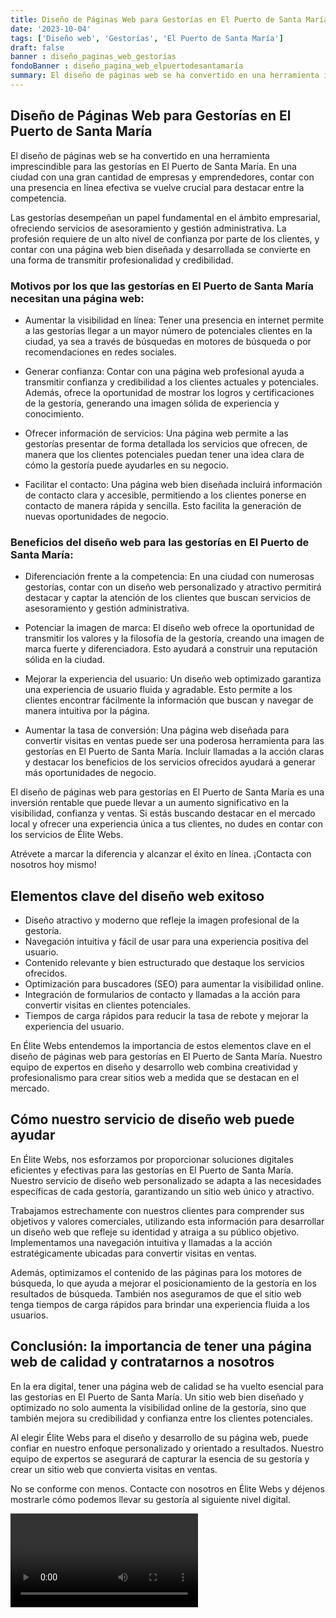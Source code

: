 ```yaml
---
title: Diseño de Páginas Web para Gestorías en El Puerto de Santa María
date: '2023-10-04'
tags: ['Diseño web', 'Gestorías', 'El Puerto de Santa María']
draft: false
banner : diseño_paginas_web_gestorías
fondoBanner : diseño_pagina_web_elpuertodesantamaría
summary: El diseño de páginas web se ha convertido en una herramienta imprescindible para las gestorías en El Puerto de Santa María. En una ciudad con una gran cantidad de empresas y emprendedores, contar con una presencia en línea efectiva se vuelve crucial para destacar entre la competencia. 
---
```


## Diseño de Páginas Web para Gestorías en El Puerto de Santa María

El diseño de páginas web se ha convertido en una herramienta imprescindible para las gestorías en El Puerto de Santa María. En una ciudad con una gran cantidad de empresas y emprendedores, contar con una presencia en línea efectiva se vuelve crucial para destacar entre la competencia. 

Las gestorías desempeñan un papel fundamental en el ámbito empresarial, ofreciendo servicios de asesoramiento y gestión administrativa. La profesión requiere de un alto nivel de confianza por parte de los clientes, y contar con una página web bien diseñada y desarrollada se convierte en una forma de transmitir profesionalidad y credibilidad.

### Motivos por los que las gestorías en El Puerto de Santa María necesitan una página web:

- Aumentar la visibilidad en línea: Tener una presencia en internet permite a las gestorías llegar a un mayor número de potenciales clientes en la ciudad, ya sea a través de búsquedas en motores de búsqueda o por recomendaciones en redes sociales.

- Generar confianza: Contar con una página web profesional ayuda a transmitir confianza y credibilidad a los clientes actuales y potenciales. Además, ofrece la oportunidad de mostrar los logros y certificaciones de la gestoría, generando una imagen sólida de experiencia y conocimiento.

- Ofrecer información de servicios: Una página web permite a las gestorías presentar de forma detallada los servicios que ofrecen, de manera que los clientes potenciales puedan tener una idea clara de cómo la gestoría puede ayudarles en su negocio.

- Facilitar el contacto: Una página web bien diseñada incluirá información de contacto clara y accesible, permitiendo a los clientes ponerse en contacto de manera rápida y sencilla. Esto facilita la generación de nuevas oportunidades de negocio.

### Beneficios del diseño web para las gestorías en El Puerto de Santa María:

- Diferenciación frente a la competencia: En una ciudad con numerosas gestorías, contar con un diseño web personalizado y atractivo permitirá destacar y captar la atención de los clientes que buscan servicios de asesoramiento y gestión administrativa.

- Potenciar la imagen de marca: El diseño web ofrece la oportunidad de transmitir los valores y la filosofía de la gestoría, creando una imagen de marca fuerte y diferenciadora. Esto ayudará a construir una reputación sólida en la ciudad.

- Mejorar la experiencia del usuario: Un diseño web optimizado garantiza una experiencia de usuario fluida y agradable. Esto permite a los clientes encontrar fácilmente la información que buscan y navegar de manera intuitiva por la página.

- Aumentar la tasa de conversión: Una página web diseñada para convertir visitas en ventas puede ser una poderosa herramienta para las gestorías en El Puerto de Santa María. Incluir llamadas a la acción claras y destacar los beneficios de los servicios ofrecidos ayudará a generar más oportunidades de negocio.

El diseño de páginas web para gestorías en El Puerto de Santa María es una inversión rentable que puede llevar a un aumento significativo en la visibilidad, confianza y ventas. Si estás buscando destacar en el mercado local y ofrecer una experiencia única a tus clientes, no dudes en contar con los servicios de Élite Webs.

Atrévete a marcar la diferencia y alcanzar el éxito en línea. ¡Contacta con nosotros hoy mismo!

<GifSeo />

<Cta />

## Elementos clave del diseño web exitoso

- Diseño atractivo y moderno que refleje la imagen profesional de la gestoría.
- Navegación intuitiva y fácil de usar para una experiencia positiva del usuario.
- Contenido relevante y bien estructurado que destaque los servicios ofrecidos.
- Optimización para buscadores (SEO) para aumentar la visibilidad online.
- Integración de formularios de contacto y llamadas a la acción para convertir visitas en clientes potenciales.
- Tiempos de carga rápidos para reducir la tasa de rebote y mejorar la experiencia del usuario.

En Élite Webs entendemos la importancia de estos elementos clave en el diseño de páginas web para gestorías en El Puerto de Santa María. Nuestro equipo de expertos en diseño y desarrollo web combina creatividad y profesionalismo para crear sitios web a medida que se destacan en el mercado.

## Cómo nuestro servicio de diseño web puede ayudar

En Élite Webs, nos esforzamos por proporcionar soluciones digitales eficientes y efectivas para las gestorías en El Puerto de Santa María. Nuestro servicio de diseño web personalizado se adapta a las necesidades específicas de cada gestoría, garantizando un sitio web único y atractivo.

Trabajamos estrechamente con nuestros clientes para comprender sus objetivos y valores comerciales, utilizando esta información para desarrollar un diseño web que refleje su identidad y atraiga a su público objetivo. Implementamos una navegación intuitiva y llamadas a la acción estratégicamente ubicadas para convertir visitas en ventas.

Además, optimizamos el contenido de las páginas para los motores de búsqueda, lo que ayuda a mejorar el posicionamiento de la gestoría en los resultados de búsqueda. También nos aseguramos de que el sitio web tenga tiempos de carga rápidos para brindar una experiencia fluida a los usuarios.

## Conclusión: la importancia de tener una página web de calidad y contratarnos a nosotros

En la era digital, tener una página web de calidad se ha vuelto esencial para las gestorías en El Puerto de Santa María. Un sitio web bien diseñado y optimizado no solo aumenta la visibilidad online de la gestoría, sino que también mejora su credibilidad y confianza entre los clientes potenciales.

Al elegir Élite Webs para el diseño y desarrollo de su página web, puede confiar en nuestro enfoque personalizado y orientado a resultados. Nuestro equipo de expertos se asegurará de capturar la esencia de su gestoría y crear un sitio web que convierta visitas en ventas.

No se conforme con menos. Contacte con nosotros en Élite Webs y déjenos mostrarle cómo podemos llevar su gestoría al siguiente nivel digital.

<Video />

<CtaBot job='Gestorías' city='El Puerto de Santa María'/>

<Gmaps query='El Puerto de Santa María+españa+maps' />